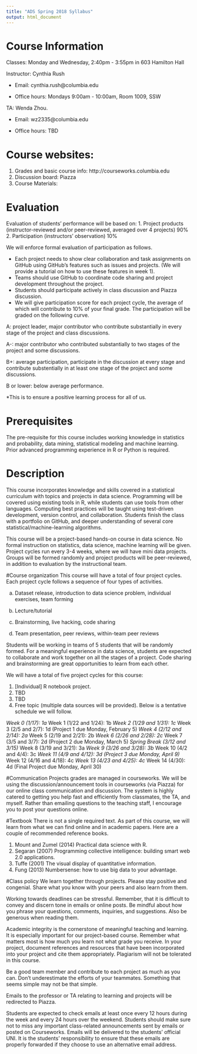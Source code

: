 ```yaml
---
title: "ADS Spring 2018 Syllabus"
output: html_document
---
```


# Course Information

Classes: Monday and Wednesday, 2:40pm - 3:55pm in 603 Hamilton Hall

Instructor: Cynthia Rush

* Email: cynthia.rush@columbia.edu

* Office hours: Mondays 9:00am - 10:00am, Room 1009, SSW

TA: Wenda Zhou.

* Email: wz2335@columbia.edu

* Office hours: TBD

# Course websites:
1. Grades and basic course info: http://courseworks.columbia.edu
2. Discussion board: Piazza 
3. Course Materials:

# Evaluation 

Evaluation of students' performance will be based on:
1. Project products (instructor-reviewed and/or peer-reviewed, averaged over 4 projects) 90%
2. Participation (instructors' observation) 10%

We will enforce formal evaluation of participation as follows.

* Each project needs to show clear collaboration and task assignments on GitHub using GitHub's features such as issues and projects. (We will provide a tutorial on how to use these features in week 1).
* Teams should use GitHub to coordinate code sharing and project development throughout the project.
* Students should participate actively in class discussion and Piazza discussion.
* We will give participation score for each project cycle, the average of which will contribute to 10% of your final grade. The participation will be graded on the following curve.

A: project leader, major contributor who contribute substantially in every stage of the project and class discussions.

A-: major contributor who contributed substantially to two stages of the project and some discussions.

B+: average participation, participate in the discussion at every stage and contribute substentially in at least one stage of the project and some discussions.

B or lower: below average performance.

*This is to ensure a positive learning process for all of us.

# Prerequisites
The pre-requisite for this course includes working knowledge in statistics and probability, data mining, statistical modeling and machine learning. Prior advanced programming experience in R or Python is required.

# Description
This course incorporates knowledge and skills covered in a statistical curriculum with topics and projects in data science. Programming will be covered using existing tools in R, while students can use tools from other languages. Computing best practices will be taught using test-driven development, version control, and collaboration. Students finish the class with a portfolio on GitHub, and deeper understanding of several core statistical/machine-learning algorithms.

This course will be a project-based hands-on course in data science. No formal instruction on statistics, data science, machine learning will be given. Project cycles run every 3-4 weeks, where we will have mini data projects. Groups will be formed randomly and project products will be peer-reviewed, in addition to evaluation by the instructional team.

#Course organization
This course will have a total of four project cycles. Each project cycle follows a sequence of four types of activities.

a. Dataset release, introduction to data science problem, individual exercises, team forming

b. Lecture/tutorial

c. Brainstorming, live hacking, code sharing

d. Team presentation, peer reviews, within-team peer reviews

Students will be working in teams of 5 students that will be randomly formed. For a meaningful experience in data science, students are expected to collaborate and work together on all the stages of a project. Code sharing and brainstorming are great opportunities to learn from each other.

We will have a total of five project cycles for this course:

1. [Individual] R notebook project.
2. TBD
3. TBD
4. Free topic (multiple data sources will be provided).
Below is a tentative schedule we will follow.

*Week 0 (1/17): 1a
*Week 1 (1/22 and 1/24): 1b
*Week 2 (1/29 and 1/31): 1c
*Week 3 (2/5 and 2/7): 1d (Project 1 due Monday, February 5)
*Week 4 (2/12 and 2/14): 2a
*Week 5 (2/19 and 2/21): 2b
*Week 6 (2/26 and 2/28): 2c
*Week 7 (3/5 and 3/7): 2d (Project 2 due Monday, March 5)
*Spring Break (3/12 and 3/15)
*Week 8 (3/19 and 3/21): 3a
*Week 9 (3/26 and 3/28): 3b
*Week 10 (4/2 and 4/4): 3c
*Week 11 (4/9 and 4/12): 3d (Project 3 due Monday, April 9)
*Week 12 (4/16 and 4/18): 4c
*Week 13 (4/23 and 4/25): 4c
*Week 14 (4/30): 4d (Final Project due Monday, April 30)

#Communication
Projects grades are managed in courseworks. We will be using the discussion/announcement tools in courseworks (via Piazza) for our online class communication and discussion. The system is highly catered to getting you help fast and efficiently from classmates, the TA, and myself. Rather than emailing questions to the teaching staff, I encourage you to post your questions online.

#Textbook
There is not a single required text. As part of this course, we will learn from what we can find online and in academic papers. Here are a couple of recommended reference books.

1. Mount and Zumel (2014) Practical data science with R.
2. Segaran (2007) Programming collective intelligence: building smart web 2.0 applications.
3. Tuffe (2001) The visual display of quantitative information.
4. Fung (2013) Numbersense: how to use big data to your advantage.

#Class policy
We learn together through projects. Please stay positive and congenial. Share what you know with your peers and also learn from them.

Working towards deadlines can be stressful. Remember, that it is difficult to convey and discern tone in emails or online posts. Be mindful about how you phrase your questions, comments, inquiries, and suggestions. Also be generous when reading them.

Academic integrity is the cornerstone of meaningful teaching and learning. It is especially important for our project-based course. Remember what matters most is how much you learn not what grade you receive. In your project, document references and resources that have been incorporated into your project and cite them appropriately. Plagiarism will not be tolerated in this course.

Be a good team member and contribute to each project as much as you can. Don't underestimate the efforts of your teammates. Something that seems simple may not be that simple.

Emails to the professor or TA relating to learning and projects will be redirected to Piazza.

Students are expected to check emails at least once every 12 hours during the week and every 24 hours over the weekend. Students should make sure not to miss any important class-related announcements sent by emails or posted on Courseworks. Emails will be delivered to the students' official UNI. It is the students' responsibility to ensure that these emails are properly forwarded if they choose to use an alternative email address.